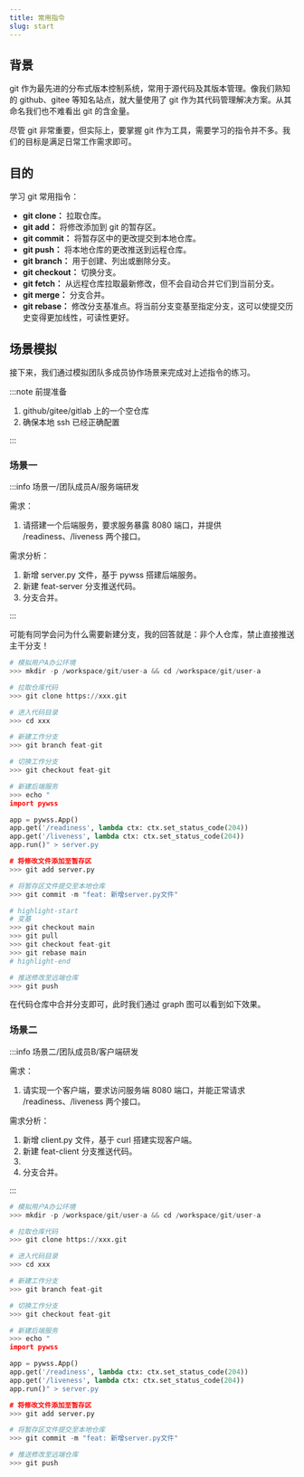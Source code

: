 ```yaml
---
title: 常用指令
slug: start
---
```



<!--package-->

## 背景

git 作为最先进的分布式版本控制系统，常用于源代码及其版本管理。像我们熟知的 github、gitee 等知名站点，就大量使用了 git 作为其代码管理解决方案。从其命名我们也不难看出 git 的含金量。

尽管 git 非常重要，但实际上，要掌握 git 作为工具，需要学习的指令并不多。我们的目标是满足日常工作需求即可。


## 目的

学习 git 常用指令：

- **git clone：** 拉取仓库。
- **git add：** 将修改添加到 git 的暂存区。
- **git commit：** 将暂存区中的更改提交到本地仓库。
- **git push：** 将本地仓库的更改推送到远程仓库。
- **git branch：** 用于创建、列出或删除分支。
- **git checkout：** 切换分支。
- **git fetch：** 从远程仓库拉取最新修改，但不会自动合并它们到当前分支。
- **git merge：** 分支合并。
- **git rebase：** 修改分支基准点。将当前分支变基至指定分支，这可以使提交历史变得更加线性，可读性更好。

## 场景模拟

接下来，我们通过模拟团队多成员协作场景来完成对上述指令的练习。

:::note 前提准备

1. github/gitee/gitlab 上的一个空仓库
2. 确保本地 ssh 已经正确配置

:::

### 场景一

:::info 场景一/团队成员A/服务端研发

需求：
1. 请搭建一个后端服务，要求服务暴露 8080 端口，并提供 /readiness、/liveness 两个接口。

需求分析：
1. 新增 server.py 文件，基于 pywss 搭建后端服务。
2. 新建 feat-server 分支推送代码。
3. 分支合并。

:::

可能有同学会问为什么需要新建分支，我的回答就是：<HighLightText>非个人仓库，禁止直接推送主干分支！</HighLightText>

```python showLineNumbers
# 模拟用户A办公环境
>>> mkdir -p /workspace/git/user-a && cd /workspace/git/user-a

# 拉取仓库代码
>>> git clone https://xxx.git

# 进入代码目录
>>> cd xxx

# 新建工作分支
>>> git branch feat-git

# 切换工作分支
>>> git checkout feat-git

# 新建后端服务
>>> echo "
import pywss

app = pywss.App()
app.get('/readiness', lambda ctx: ctx.set_status_code(204))
app.get('/liveness', lambda ctx: ctx.set_status_code(204))
app.run()" > server.py

# 将修改文件添加至暂存区
>>> git add server.py

# 将暂存区文件提交至本地仓库
>>> git commit -m "feat: 新增server.py文件"

# highlight-start
# 变基
>>> git checkout main
>>> git pull
>>> git checkout feat-git
>>> git rebase main
# highlight-end

# 推送修改至远端仓库
>>> git push
```

在代码仓库中合并分支即可，此时我们通过 graph 图可以看到如下效果。



### 场景二

:::info 场景二/团队成员B/客户端研发

需求：
1. 请实现一个客户端，要求访问服务端 8080 端口，并能正常请求 /readiness、/liveness 两个接口。

需求分析：
1. 新增 client.py 文件，基于 curl 搭建实现客户端。
2. 新建 feat-client 分支推送代码。
3.
3. 分支合并。

:::

```python showLineNumbers
# 模拟用户A办公环境
>>> mkdir -p /workspace/git/user-a && cd /workspace/git/user-a

# 拉取仓库代码
>>> git clone https://xxx.git

# 进入代码目录
>>> cd xxx

# 新建工作分支
>>> git branch feat-git

# 切换工作分支
>>> git checkout feat-git

# 新建后端服务
>>> echo "
import pywss

app = pywss.App()
app.get('/readiness', lambda ctx: ctx.set_status_code(204))
app.get('/liveness', lambda ctx: ctx.set_status_code(204))
app.run()" > server.py

# 将修改文件添加至暂存区
>>> git add server.py

# 将暂存区文件提交至本地仓库
>>> git commit -m "feat: 新增server.py文件"

# 推送修改至远端仓库
>>> git push
```
